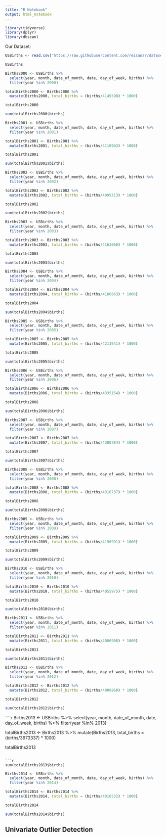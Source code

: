 ```yaml
---
title: "R Notebook"
output: html_notebook
---
```


```r
library(tidyverse)
library(dplyr)
library(dbscan)
```


Our Dataset: 

```r
USBirths <- read.csv("https://raw.githubusercontent.com/reisanar/datasets/master/us_births_00_14.csv")
```

```r
USBirths
```

```r
Births2000 <- USBirths %>% 
  select(year, month, date_of_month, date, day_of_week, births) %>% 
  filter(year %in% 2000)

totalBirths2000 <- Births2000 %>% 
  mutate(Births2000, total_births = (births/4149598) * 1000)

totalBirths2000
```

```r
sum(totalBirths2000$births)
```

```r
Births2001 <- USBirths %>% 
  select(year, month, date_of_month, date, day_of_week, births) %>% 
  filter(year %in% 2001)

totalBirths2001 <- Births2001 %>% 
  mutate(Births2001, total_births = (births/4110963) * 1000)

totalBirths2001
```

```r
sum(totalBirths2001$births)
```

```r
Births2002 <- USBirths %>% 
  select(year, month, date_of_month, date, day_of_week, births) %>% 
  filter(year %in% 2002)

totalBirths2002 <- Births2002 %>% 
  mutate(Births2002, total_births = (births/4099313) * 1000)

totalBirths2002
```

```r
sum(totalBirths2002$births)
```

```r
Births2003 <- USBirths %>% 
  select(year, month, date_of_month, date, day_of_week, births) %>% 
  filter(year %in% 2003)

totalBirths2003 <- Births2003 %>% 
  mutate(Births2003, total_births = (births/4163060) * 1000)

totalBirths2003
```


```r
sum(totalBirths2003$births)
```

```r
Births2004 <- USBirths %>% 
  select(year, month, date_of_month, date, day_of_week, births) %>% 
  filter(year %in% 2004)

totalBirths2004 <- Births2004 %>% 
  mutate(Births2004, total_births = (births/4186863) * 1000)

totalBirths2004
```


```r
sum(totalBirths2004$births)
```

```r
Births2005 <- USBirths %>% 
  select(year, month, date_of_month, date, day_of_week, births) %>% 
  filter(year %in% 2005)

totalBirths2005 <- Births2005 %>% 
  mutate(Births2005, total_births = (births/4211941) * 1000)

totalBirths2005
```


```r
sum(totalBirths2005$births)
```

```r
Births2006 <- USBirths %>% 
  select(year, month, date_of_month, date, day_of_week, births) %>% 
  filter(year %in% 2006)

totalBirths2006 <- Births2006 %>% 
  mutate(Births2006, total_births = (births/4335154) * 1000)

totalBirths2006
```


```r
sum(totalBirths2006$births)
```

```r
Births2007 <- USBirths %>% 
  select(year, month, date_of_month, date, day_of_week, births) %>% 
  filter(year %in% 2007)

totalBirths2007 <- Births2007 %>% 
  mutate(Births2007, total_births = (births/4380784) * 1000)

totalBirths2007
```


```r
sum(totalBirths2007$births)
```

```r
Births2008 <- USBirths %>% 
  select(year, month, date_of_month, date, day_of_week, births) %>% 
  filter(year %in% 2008)

totalBirths2008 <- Births2008 %>% 
  mutate(Births2008, total_births = (births/4310737) * 1000)

totalBirths2008
```



```r
sum(totalBirths2008$births)
```

```r
Births2009 <- USBirths %>% 
  select(year, month, date_of_month, date, day_of_week, births) %>% 
  filter(year %in% 2009)

totalBirths2009 <- Births2009 %>% 
  mutate(Births2009, total_births = (births/4190991) * 1000)

totalBirths2009
```

```r
sum(totalBirths2009$births)
```

```r
Births2010 <- USBirths %>% 
  select(year, month, date_of_month, date, day_of_week, births) %>% 
  filter(year %in% 2010)

totalBirths2010 <- Births2010 %>% 
  mutate(Births2010, total_births = (births/4055975) * 1000)

totalBirths2010
```


```r
sum(totalBirths2010$births)
```

```r
Births2011 <- USBirths %>% 
  select(year, month, date_of_month, date, day_of_week, births) %>% 
  filter(year %in% 2011)

totalBirths2011 <- Births2011 %>% 
  mutate(Births2011, total_births = (births/4006908) * 1000)

totalBirths2011
```



```r
sum(totalBirths2011$births)
```

```r
Births2012 <- USBirths %>% 
  select(year, month, date_of_month, date, day_of_week, births) %>% 
  filter(year %in% 2012)

totalBirths2012 <- Births2012 %>% 
  mutate(Births2012, total_births = (births/4000868) * 1000)

totalBirths2012
```

```r
sum(totalBirths2012$births)
```

````r
Births2013 <- USBirths %>% 
  select(year, month, date_of_month, date, day_of_week, births) %>% 
  filter(year %in% 2013)

totalBirths2013 <- Births2013 %>% 
  mutate(Births2013, total_births = (births/3973337) * 1000)

totalBirths2013
```

```r
sum(totalBirths2013$births)
```
```r
Births2014 <- USBirths %>% 
  select(year, month, date_of_month, date, day_of_week, births) %>% 
  filter(year %in% 2014)

totalBirths2014 <- Births2014 %>% 
  mutate(Births2014, total_births = (births/4010532) * 1000)

totalBirths2014
```


```r
sum(totalBirths2014$births)
```

## Univariate Outlier Detection

